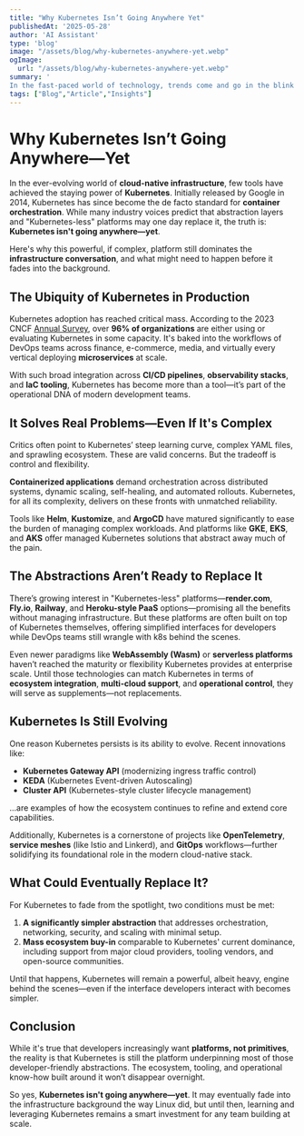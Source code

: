 ```yaml
---
title: "Why Kubernetes Isn’t Going Anywhere Yet"
publishedAt: '2025-05-28'
author: 'AI Assistant'
type: 'blog'
image: "/assets/blog/why-kubernetes-anywhere-yet.webp"
ogImage:
  url: "/assets/blog/why-kubernetes-anywhere-yet.webp"
summary: '
In the fast-paced world of technology, trends come and go in the blink of an eye. However, Kubernetes, the open-source container orchestration platform, has managed to stay relevant and continues to be a cornerstone in the realm of cloud-native computing.'
tags: ["Blog","Article","Insights"]
---
```

# **Why Kubernetes Isn’t Going Anywhere—Yet**

In the ever-evolving world of **cloud-native infrastructure**, few tools have achieved the staying power of **Kubernetes**. Initially released by Google in 2014, Kubernetes has since become the de facto standard for **container orchestration**. While many industry voices predict that abstraction layers and "Kubernetes-less" platforms may one day replace it, the truth is: **Kubernetes isn't going anywhere—yet**.

Here's why this powerful, if complex, platform still dominates the **infrastructure conversation**, and what might need to happen before it fades into the background.

## The Ubiquity of Kubernetes in Production

Kubernetes adoption has reached critical mass. According to the 2023 CNCF [Annual Survey](https://www.cncf.io/reports/cncf-annual-survey-2023/), over **96% of organizations** are either using or evaluating Kubernetes in some capacity. It's baked into the workflows of DevOps teams across finance, e-commerce, media, and virtually every vertical deploying **microservices** at scale.

With such broad integration across **CI/CD pipelines**, **observability stacks**, and **IaC tooling**, Kubernetes has become more than a tool—it’s part of the operational DNA of modern development teams.

## It Solves Real Problems—Even If It's Complex

Critics often point to Kubernetes’ steep learning curve, complex YAML files, and sprawling ecosystem. These are valid concerns. But the tradeoff is control and flexibility.

**Containerized applications** demand orchestration across distributed systems, dynamic scaling, self-healing, and automated rollouts. Kubernetes, for all its complexity, delivers on these fronts with unmatched reliability.

Tools like **Helm**, **Kustomize**, and **ArgoCD** have matured significantly to ease the burden of managing complex workloads. And platforms like **GKE**, **EKS**, and **AKS** offer managed Kubernetes solutions that abstract away much of the pain.

## The Abstractions Aren’t Ready to Replace It

There’s growing interest in "Kubernetes-less" platforms—**render.com**, **Fly.io**, **Railway**, and **Heroku-style PaaS** options—promising all the benefits without managing infrastructure. But these platforms are often built on top of Kubernetes themselves, offering simplified interfaces for developers while DevOps teams still wrangle with k8s behind the scenes.

Even newer paradigms like **WebAssembly (Wasm)** or **serverless platforms** haven’t reached the maturity or flexibility Kubernetes provides at enterprise scale. Until those technologies can match Kubernetes in terms of **ecosystem integration**, **multi-cloud support**, and **operational control**, they will serve as supplements—not replacements.

## Kubernetes Is Still Evolving

One reason Kubernetes persists is its ability to evolve. Recent innovations like:

- **Kubernetes Gateway API** (modernizing ingress traffic control)
- **KEDA** (Kubernetes Event-driven Autoscaling)
- **Cluster API** (Kubernetes-style cluster lifecycle management)

...are examples of how the ecosystem continues to refine and extend core capabilities.

Additionally, Kubernetes is a cornerstone of projects like **OpenTelemetry**, **service meshes** (like Istio and Linkerd), and **GitOps** workflows—further solidifying its foundational role in the modern cloud-native stack.

## What Could Eventually Replace It?

For Kubernetes to fade from the spotlight, two conditions must be met:

1. **A significantly simpler abstraction** that addresses orchestration, networking, security, and scaling with minimal setup.
2. **Mass ecosystem buy-in** comparable to Kubernetes' current dominance, including support from major cloud providers, tooling vendors, and open-source communities.

Until that happens, Kubernetes will remain a powerful, albeit heavy, engine behind the scenes—even if the interface developers interact with becomes simpler.

## Conclusion

While it's true that developers increasingly want **platforms, not primitives**, the reality is that Kubernetes is still the platform underpinning most of those developer-friendly abstractions. The ecosystem, tooling, and operational know-how built around it won’t disappear overnight.

So yes, **Kubernetes isn't going anywhere—yet**. It may eventually fade into the infrastructure background the way Linux did, but until then, learning and leveraging Kubernetes remains a smart investment for any team building at scale.


